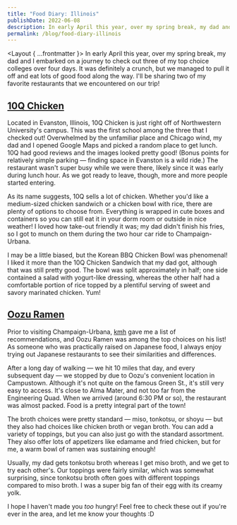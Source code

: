 ```yaml
---
title: "Food Diary: Illinois"
publishDate: 2022-06-08
description: In early April this year, over my spring break, my dad and I embarked on a journey to check out three of my top choice colleges over four days. It was definitely a crunch, but we managed to pull it off and eat lots of good food along the way.
permalink: /blog/food-diary-illinois
---
```



<Layout { ...frontmatter }>
In early April this year, over my spring break, my dad and I embarked on a journey to check out three of my top choice colleges over four days. It was definitely a crunch, but we managed to pull it off and eat lots of good food along the way. I'll be sharing two of my favorite restaurants that we encountered on our trip!

## [10Q Chicken](https://www.10qchicken.com/)

Located in Evanston, Illinois, 10Q Chicken is just right off of Northwestern University's campus. This was the first school among the three that I checked out! Overwhelmed by the unfamiliar place and Chicago wind, my dad and I opened Google Maps and picked a random place to get lunch. 10Q had good reviews and the images looked pretty good! (Bonus points for relatively simple parking &mdash; finding space in Evanston is a wild ride.) The restaurant wasn't super busy while we were there, likely since it was early during lunch hour. As we got ready to leave, though, more and more people started entering.

As its name suggests, 10Q sells a lot of chicken. Whether you'd like a medium-sized chicken sandwich or a chicken bowl with rice, there are plenty of options to choose from. Everything is wrapped in cute boxes and containers so you can still eat it in your dorm room or outside in nice weather! I loved how take-out friendly it was; my dad didn't finish his fries, so I got to munch on them during the two hour car ride to Champaign-Urbana.

I may be a little biased, but the Korean BBQ Chicken Bowl was phenomenal! I liked it more than the 10Q Chicken Sandwich that my dad got, although that was still pretty good. The bowl was split approximately in half; one side contained a salad with yogurt-like dressing, whereas the other half had a comfortable portion of rice topped by a plentiful serving of sweet and savory marinated chicken. Yum!

<BlogImage src={tenq} alt="Korean BBQ Chicken Bowl; $8.49" />

## [Oozu Ramen](https://oozuramen.com/)

Prior to visiting Champaign-Urbana, [kmh](https://kmh.zone) gave me a list of recommendations, and Oozu Ramen was among the top choices on his list! As someone who was practically raised on Japanese food, I always enjoy trying out Japanese restaurants to see their similarities and differences.

After a long day of walking &mdash; we hit 10 miles that day, and every subsequent day &mdash; we stopped by due to Oozu's convenient location in Campustown. Although it's not quite on the famous Green St., it's still very easy to access. It's close to Alma Mater, and not too far from the Engineering Quad. When we arrived (around 6:30 PM or so), the restaurant was almost packed. Food is a pretty integral part of the town!

The broth choices were pretty standard &mdash; miso, tonkotsu, or shoyu &mdash; but they also had choices like chicken broth or vegan broth. You can add a variety of toppings, but you can also just go with the standard assortment. They also offer lots of appetizers like edamame and fried chicken, but for me, a warm bowl of ramen was sustaining enough!

Usually, my dad gets tonkotsu broth whereas I get miso broth, and we get to try each other's. Our toppings were fairly similar, which was somewhat surprising, since tonkotsu broth often goes with different toppings compared to miso broth. I was a super big fan of their egg with its creamy yolk.

<BlogImage src={oozu} alt="Miso Ramen; $13.50" />

I hope I haven't made you _too_ hungry! Feel free to check these out if you're ever in the area, and let me know your thoughts :D

</Layout>
